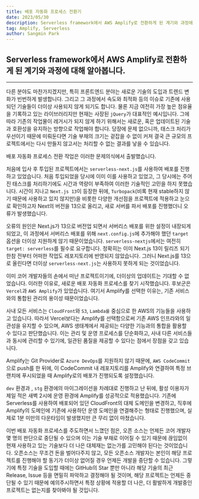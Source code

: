 ```yaml
---
title: 배포 자동화 프로세스 전환기
date: 2023/05/30
description: Serverless framework에서 AWS Amplify로 전환하게 된 계기와 과정에 대해 알아봅니다.
tag: Amplify, Serverless
author: Sangmin Park
---
```



## Serverless framework에서 AWS Amplify로 전환하게 된 계기와 과정에 대해 알아봅니다.

<hr />

다른 분야도 마찬가지겠지만, 특히 프론트엔드 분야는 새로운 기술의 도입과 트렌드 변화가 빈번하게 발생합니다. 그리고 그 과정에서 속도와 최적화 등의 이슈로 기존에 사용되던 기술들이 더이상 사용되지 않게 되기도 합니다. 물론 지금 여전히 가장 높은 점유율을 기록하고 있는 라이브러리지만 현재는 사장된 `jQuery`가 대표적인 예시입니다. 그에 따라 기존의 작업물이 레거시가 되지 않게 하기 위해서는 새로운, 혹은 업데이트된 기술과 호환성을 유지하는 방향으로 작업해야 합니다.
당장에 문제 없으니까, 태스크 처리가 우선이기 때문에 미뤄둔다면 기술 부채의 크기는 겉잡을 수 없이 커져 결국 큰 규모의 프로젝트에서는 다시 만들지 않고서는 처리할 수 없는 결과를 낳을 수 있습니다.

배포 자동화 프로세스 전환 작업은 이러한 문제의식에서 출발했습니다.

처음에 입사 후 투입된 프로젝트에서는 <Link href="https://github.com/serverless-nextjs/serverless-next.js" target="\_blank"> `serverless-next.js`</Link>를 사용하여 배포를 진행하고 있었습니다. 처음 투입되었을 당시에 이미 이를 사용하고 있었고, 그 당시에는 주어진 태스크를 처리하기에도 시간과 역량이 부족하여 이러한 기술적인 고민을 하지 못했습니다.
시간이 지나고 `Next.js 13`이 등장한 뒤에, `Turbopack`(비록 현재 stable하지 않기 때문에 사용하고 있지 않지만)을 비롯한 다양한 개선점을 프로젝트에 적용하고 눈으로 확인하고자 Next의 버전을 13으로 올리고, 새로 서버를 파서 배포를 진행했더니 오류가 발생했습니다.

오류의 원인은 Next.js가 13으로 버전업 되면서 서버리스 배포를 위한 설정이 내장되게 되었고, 이 과정에서 서버리스 배포를 위해 `next.config.js`에 추가해야 했던 `target` 옵션을 더이상 지원하게 않기 때문이었습니다.
`serverless-nextjs`에서는 여전히 `target: serverless`를 필수로 요구합니다. 정확히는 이미 Next.js 13이 릴리즈 되기 한참 전부터 어떠한 작업도 레포지토리에 반영되지 않았습니다. 그러니 Next.js를 13으로 올린다면 더이상 `serverless-next.js`는 사용하지 못하게 되는 것이었습니다.

<ImageWithCaption
  src="https://github.com/steadily-worked/nextra-blog/assets/61453718/646822e2-366a-45c6-8314-fea6dba7c49b"
  alt="asd"
  link="https://github.com/serverless-nextjs/serverless-next.js/issues/2497"
  title="Next.js 13과의 호환성에 대한 Issue. 클릭 시 해당 Issue로 이동합니다."
  width={931}
  height={700}
/>

이미 코어 개발자들의 손에서 떠난 프로젝트이기에, 더이상의 업데이트는 기대할 수 없었습니다. 이러한 이유로, 새로운 배포 자동화 프로세스를 찾기 시작했습니다.
후보군은 `Vercel`과 `AWS Amplify`가 있었습니다. 여기서 Amplify를 선택한 이유는, 기존 서비스와의 통합된 관리의 용이성 때문이었습니다.

사내 모든 서비스는 `CloudFront`와 `S3`, `Lambda를` 중심으로 한 AWS의 기능들을 사용하고 있습니다. 따라서 Vercel보다는 Amplify를 선택함으로써 기존 AWS 인프라와의 일관성을 유지할 수 있으며, AWS 생태계에서 제공되는 다양한 기능과의 통합을 활용할 수 있다고 판단했습니다. 이는 관리 및 운영 프로세스를 단순화하고, 사내 다른 서비스들과 동시에 관리할 수 있기에, 일관된 품질을 제공할 수 있다는 점에서 장점을 갖고 있습니다.

Amplify는 Git Provider로 `Azure DevOps`를 지원하지 않기 때문에, `AWS CodeCommit`으로 push를 한 뒤에, 이 CodeCommit 내 레포지토리를 Amplify와 연결하여 특정 브랜치에 푸시되었을 때 Amplify로의 배포가 진행되도록 설정했습니다.

<ImageWithCaption
  src="https://github.com/steadily-worked/nextra-blog/assets/61453718/7039d21c-b452-444a-a53b-ddc99b815bb6"
  alt="asd"
  link=""
  title="운영 환경에의 배포는 늘 떨립니다."
  width={931}
  height={700}
/>

`dev` 환경과 , `stg` 환경에의 마이그레이션을 차례대로 진행하고 난 뒤에, 활성 이용자가 제일 적은 새벽 2시에 운영 환경에 Amplify를 성공적으로 적용했습니다.
기존에 Serverless를 사용하여 배포되어 있던 CloudFront의 대체 도메인을 변경하고, 직후에 Amplify의 도메인에 기존에 사용하던 운영 도메인을 연결해주는 형태로 진행했으며, 실제로 1분 미만의 다운타임이 발생했지만 큰 무리 없이 마쳤습니다.

이번 배포 자동화 프로세스를 주도하면서 느꼈던 점은, 오픈 소스는 언제든 코어 개발자 몇 명의 판단으로 중단될 수 있으며 이는 기술 부채로 이어질 수 있기 때문에 끊임없이 현재 사용하고 있는 기술보다 더 나은 대체재는 없는가를 고민해야 된다는 것이었습니다.
오픈소스는 무조건 돈을 벌어다주지 않고, 모든 오픈소스 개발자는 본인이 해당 프로젝트를 진행해야 할 동기가 더이상 없어질 경우 언제든 개발을 중단할 수 있습니다. 그렇기에 특정 기술을 도입할 때에는 GitHub의 Star 뿐만 아니라 해당 기술의 최근 Release, Issue 등을 면밀히 파악하고 결정해야 될 것이며,
해당 프로젝트는 언제든 중단될 수 있기 때문에 예의주시하면서 특정 상황에 적용할 더 나은, 더 활발하게 개발중인 프로젝트는 없는지를 찾아봐야 될 것입니다.
